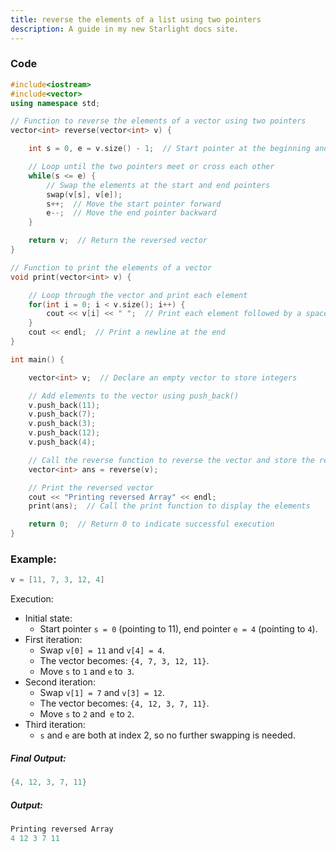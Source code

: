 ```yaml
---
title: reverse the elements of a list using two pointers
description: A guide in my new Starlight docs site.
---
```


### Code
```c++
#include<iostream>
#include<vector>
using namespace std;

// Function to reverse the elements of a vector using two pointers
vector<int> reverse(vector<int> v) {

    int s = 0, e = v.size() - 1;  // Start pointer at the beginning and end pointer at the last element

    // Loop until the two pointers meet or cross each other
    while(s <= e) {
        // Swap the elements at the start and end pointers
        swap(v[s], v[e]);
        s++;  // Move the start pointer forward
        e--;  // Move the end pointer backward
    }

    return v;  // Return the reversed vector
}

// Function to print the elements of a vector
void print(vector<int> v) {

    // Loop through the vector and print each element
    for(int i = 0; i < v.size(); i++) {
        cout << v[i] << " ";  // Print each element followed by a space
    }
    cout << endl;  // Print a newline at the end
}

int main() {

    vector<int> v;  // Declare an empty vector to store integers

    // Add elements to the vector using push_back()
    v.push_back(11);
    v.push_back(7);
    v.push_back(3);
    v.push_back(12);
    v.push_back(4);

    // Call the reverse function to reverse the vector and store the result in 'ans'
    vector<int> ans = reverse(v);

    // Print the reversed vector
    cout << "Printing reversed Array" << endl;
    print(ans);  // Call the print function to display the elements

    return 0;  // Return 0 to indicate successful execution
}
```

### Example:
```c++
v = [11, 7, 3, 12, 4]
```
Execution:
- Initial state:
    - Start pointer `s = 0` (pointing to 11), end pointer `e = 4` (pointing to `4`).
- First iteration:
    - Swap `v[0] = 11` and `v[4] = 4`.
    - The vector becomes: `{4, 7, 3, 12, 11}`.
    - Move `s` to `1` and `e` to` 3`.
- Second iteration:
    - Swap `v[1] = 7` and `v[3] = 12`.
    - The vector becomes: `{4, 12, 3, 7, 11}`.
    - Move `s` to `2` and` e` to `2`.
- Third iteration:
    - `s` and `e` are both at index 2, so no further swapping is needed.

##### Final Output:
```c++
{4, 12, 3, 7, 11}
```

##### Output:
```c++
Printing reversed Array
4 12 3 7 11 
```
